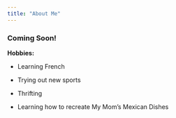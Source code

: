 ```yaml
---
title: "About Me"
---
```


### Coming Soon!

**Hobbies:**

* Learning French

* Trying out new sports

* Thrifting 

* Learning how to recreate My Mom's Mexican Dishes

